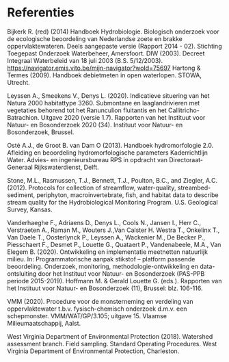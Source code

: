 # Referenties {.unnumbered}

Bijkerk R.
(red) (2014) Handboek Hydrobiologie.
Biologisch onderzoek voor de ecologische beoordeling van Nederlandse zoete en brakke oppervlaktewateren.
Deels aangepaste versie (Rapport 2014 - 02).
Stichting Toegepast Onderzoek Waterbeheer, Amersfoort.
DIW (2003).
Decreet Integraal Waterbeleid van 18 juli 2003 (B.S. 5/12/2003).
<https://navigator.emis.vito.be/mijn-navigator?woId=75697> Hartong & Termes (2009).
Handboek debietmeten in open waterlopen.
STOWA, Utrecht.

Leyssen A., Smeekens V., Denys L.
(2020).
Indicatieve situering van het Natura 2000 habitattype 3260.
Submontane en laaglandrivieren met vegetaties behorend tot het Ranunculion fluitantis en het Callitricho-Batrachion.
Uitgave 2020 (versie 1.7).
Rapporten van het Instituut voor Natuur- en Bosonderzoek 2020 (34).
Instituut voor Natuur- en Bosonderzoek, Brussel.

Osté A.J., de Groot B.
van Dam O (2013).
Handboek hydromorfologie 2.0.
Afleiding en beoordeling hydromorfologische parameters Kaderrichtlijn Water.
Advies- en ingenieursbureau RPS in opdracht van Directoraat-Generaal Rijkswaterdienst, Delft.

Stone, M.L., Rasmussen, T.J., Bennett, T.J., Poulton, B.C., and Ziegler, A.C.
(2012).
Protocols for collection of streamflow, water-quality, streambed-sediment, periphyton, macroinvertebrate, fish, and habitat data to describe stream quality for the Hydrobiological Monitoring Program.
U.S. Geological Survey, Kansas.

Vanderhaeghe F., Adriaens D., Denys L., Cools N., Jansen I., Herr C., Verstraeten A., Raman M., Wouters J.,Van Calster H. Westra T., Onkelinx T., Van Daele T., Oosterlynck P., Leyssen A., Wackenier M., De Becker P., Piesschaert F., Desmet P., Louette G., Quataert P., Vandenabeele, M.A., Van Elegem B.
(2020).
Ontwikkeling en implementatie meetnetten natuurlijk milieu.
In: Programmatorische aanpak stikstof – platform passende beoordeling.
Onderzoek, monitoring, methodologie-ontwikkeling en data-ontsluiting door het Instituut voor Natuur- en Bosonderzoek (PAS-PPB periode 2015-2019).
Hoffmann M.
& Gerald Louette G.
(eds.).
Rapporten van het Instituut voor Natuur- en Bosonderzoek (11), Brussel: blz.
106-116.

VMM (2020).
Procedure voor de monsterneming en verdeling van oppervlaktewater t.b.v. fysisch-chemisch onderzoek d.m.v. een schepmonster.
VMM/WAT/GP/3.105; uitgave 15.
Vlaamse Milieumaatschappij, Aalst.

West Virginia Department of Environmental Protection (2018).
Watershed assessment branch.
Field sampling.
Standard Operating Procedures.
West Virginia Department of Environmental Protection, Charleston.
